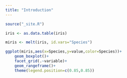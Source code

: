 ```yaml
---
title: "Introduction"
---
```


```r
source("_site.R")
```


```r

iris <- as.data.table(iris)

miris <- melt(iris, id.vars="Species")

ggplot(miris,aes(x=Species,y=value,color=Species))+
	geom_boxplot()+
	facet_grid(.~variable)+
	geom_rangeframe()+
	theme(legend.position=c(0.85,0.85))


```